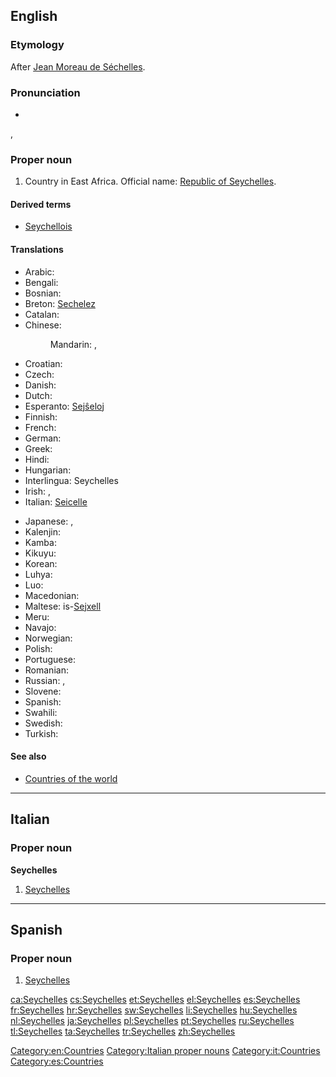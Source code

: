 ==English==
{{wikipedia|Seychelles}}
{{wikipedia}}

===Etymology===
After [[w:Jean Moreau de Séchelles|Jean Moreau de Séchelles]].

===Pronunciation===
* {{audio|En-us-Seychelles.ogg|Audio (US)}}
{{a|UK}} {{IPA|/seɪˈʃɛlz/}}, {{X-SAMPA|/seI"SElz/}}

===Proper noun===
{{en-proper noun}}

# Country in East Africa. Official name: [[Republic of Seychelles]].

====Derived terms====
* [[Seychellois]]

====Translations====
{{trans-top|country in East Africa}}
* Arabic: {{t|ar|سيشيل|m|tr=sishiil}}
* Bengali: {{t-|bn|সেশেল}}
* Bosnian: {{t-|bs|Sejšeli|m|p}}
* Breton: [[Sechelez]]
* Catalan: {{t|ca|Seychelles|f|p}}
* Chinese:
*: Mandarin: {{t-|cmn|塞舌爾|sc=Hani}}, {{t-|cmn|塞舌尔|tr=Sàishé'ěr|sc=Hani}}
* Croatian: {{t+|hr|Sejšeli|m|p}}
* Czech: {{t-|cs|Seychely|p}}
* Danish: {{t|da|Seychellerne}}
* Dutch: {{t+|nl|Seychellen}}
* Esperanto: [[Sejŝeloj]]
* Finnish: {{t+|fi|Seychellit}}
* French: {{t+|fr|Seychelles}}
* German: {{t+|de|Seychellen}}
* Greek: {{t-|el|Σεϋχέλλες|f|p|tr=Seychélles}}
* Hindi: {{t|hi|सेशेल्स|tr=sēśēls|xs=Hindi}}
* Hungarian: {{t+|hu|Seychelle-szigetek}}
* Interlingua: Seychelles
* Irish: {{t-|ga|Séiséil|m|alt=Na Séiséil|xs=Irish}}, {{t-|ga|Poblacht na Séiséal|f|xs=Irish}}
* Italian: [[Seicelle]]
{{trans-mid}}
* Japanese: {{t-|ja|セイシェル|tr=Seisheru}}, {{t+|ja|セーシェル|tr=Sēsheru}}
* Kalenjin: {{tø|kln|Shelisheli}}
* Kamba: {{tø|kam|Shelisheli}}
* Kikuyu: {{tø|ki|Shelisheli}}
* Korean: {{t|ko|세이셸|tr=Seisyel}}
* Luhya: {{tø|luy|Bushelisheli}}
* Luo: {{tø|luo|sishel}}
* Macedonian: {{t-|mk|Сејшели|m|p|tr=Séjšeli}}
* Maltese: is-[[Sejxell]]
* Meru: {{tø|mer|ushelisheli}}
* Navajo: {{tø|nv|Seishel}}
* Norwegian: {{t+|no|Seychellene}}
* Polish: {{t+|pl|Seszele}}
* Portuguese: {{t+|pt|Seicheles}}
* Romanian: {{t-|ro|Seychelles}}
* Russian: {{t-|ru|Сейшелы|f|p|tr=Sejšély}}, {{t-|ru|Сейшельские острова|m|p|tr=Sejšél’skije ostrová}}
* Slovene: {{t+|sl|Sejšeli|m|p}}
* Spanish: {{t+|es|Seychelles|f|p}}
* Swahili: {{t+|sw|Shelisheli|xs=Swahili}}
* Swedish: {{t+|sv|Seychellerna}}
* Turkish: {{t+|tr|Seyşeller|p}}
{{trans-bottom}}

====See also====
* [[Appendix:Countries of the world|Countries of the world]]

[[Category:en:Countries]]

----

==Italian==
{{wikipedia|lang=it}}

===Proper noun===
'''Seychelles''' {{f}} {{p}}

# [[#English|Seychelles ]]

[[Category:Italian proper nouns]]
[[Category:it:Countries]]

----

==Spanish==
{{wikipedia|lang=es}}

===Proper noun===
{{es-proper noun|f}}

# [[#English|Seychelles]]

[[Category:es:Countries]]

[[ca:Seychelles]]
[[cs:Seychelles]]
[[et:Seychelles]]
[[el:Seychelles]]
[[es:Seychelles]]
[[fr:Seychelles]]
[[hr:Seychelles]]
[[sw:Seychelles]]
[[li:Seychelles]]
[[hu:Seychelles]]
[[nl:Seychelles]]
[[ja:Seychelles]]
[[pl:Seychelles]]
[[pt:Seychelles]]
[[ru:Seychelles]]
[[tl:Seychelles]]
[[ta:Seychelles]]
[[tr:Seychelles]]
[[zh:Seychelles]]